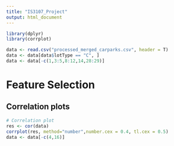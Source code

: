 ```yaml
---
title: "IS3107_Project"
output: html_document
---
```


```r
library(dplyr)
library(corrplot)
```

```r
data <- read.csv("processed_merged_carparks.csv", header = T)
data <- data[data$lotType == "C", ] 
data <- data[-c(1,3:5,8:12,14,28:29)]
```

# Feature Selection
## Correlation plots
```r
# Correlation plot
res <- cor(data)
corrplot(res, method="number",number.cex = 0.4, tl.cex = 0.5)
data <- data[-c(4,16)]
```